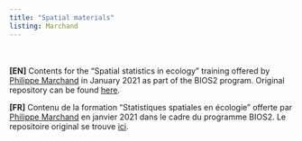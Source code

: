 ```yaml
---
title: "Spatial materials"
listing: Marchand
---
```


<br>
<br>
**[EN]** Contents for the "Spatial statistics in ecology" training offered by [Philippe Marchand](https://github.com/pmarchand1) in January 2021 as part of the BIOS2 program. Original repository can be found [here](https://github.com/pmarchand1/BIOS2-spatial-stats).

**[FR]** Contenu de la formation "Statistiques spatiales en écologie" offerte par [Philippe Marchand](https://github.com/pmarchand1) en janvier 2021 dans le cadre du programme BIOS2. Le repositoire original se trouve [ici](https://github.com/pmarchand1/BIOS2-spatial-stats).
